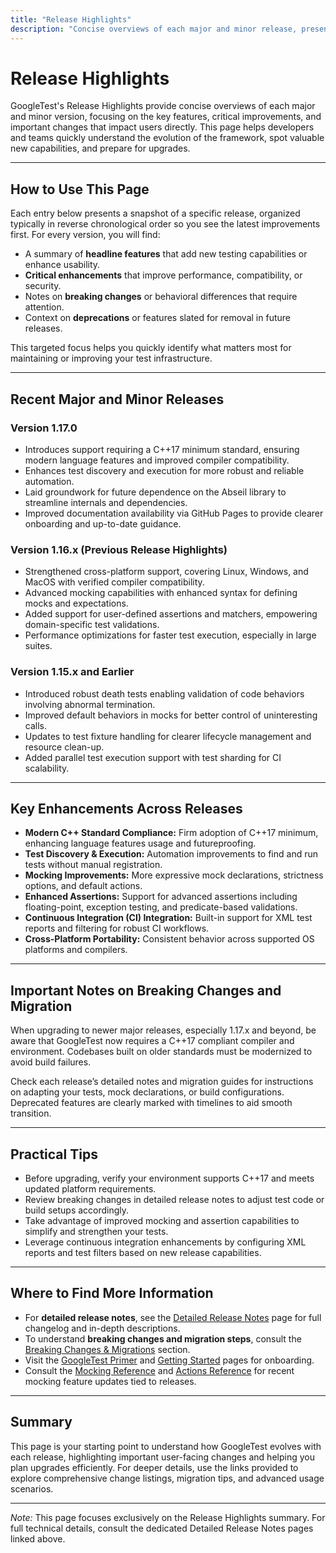 ```yaml
---
title: "Release Highlights"
description: "Concise overviews of each major and minor release, presenting headline features, critical enhancements, and other user-facing changes. Ideal for users looking to get a quick sense of new capabilities, platform updates, or strategic direction for the product."
---
```


# Release Highlights

GoogleTest's Release Highlights provide concise overviews of each major and minor version, focusing on the key features, critical improvements, and important changes that impact users directly. This page helps developers and teams quickly understand the evolution of the framework, spot valuable new capabilities, and prepare for upgrades.

---

## How to Use This Page

Each entry below presents a snapshot of a specific release, organized typically in reverse chronological order so you see the latest improvements first. For every version, you will find:

- A summary of **headline features** that add new testing capabilities or enhance usability.
- **Critical enhancements** that improve performance, compatibility, or security.
- Notes on **breaking changes** or behavioral differences that require attention.
- Context on **deprecations** or features slated for removal in future releases.

This targeted focus helps you quickly identify what matters most for maintaining or improving your test infrastructure.

---

## Recent Major and Minor Releases

### Version 1.17.0
- Introduces support requiring a C++17 minimum standard, ensuring modern language features and improved compiler compatibility.
- Enhances test discovery and execution for more robust and reliable automation.
- Laid groundwork for future dependence on the Abseil library to streamline internals and dependencies.
- Improved documentation availability via GitHub Pages to provide clearer onboarding and up-to-date guidance.

### Version 1.16.x (Previous Release Highlights)
- Strengthened cross-platform support, covering Linux, Windows, and MacOS with verified compiler compatibility.
- Advanced mocking capabilities with enhanced syntax for defining mocks and expectations.
- Added support for user-defined assertions and matchers, empowering domain-specific test validations.
- Performance optimizations for faster test execution, especially in large suites.

### Version 1.15.x and Earlier
- Introduced robust death tests enabling validation of code behaviors involving abnormal termination.
- Improved default behaviors in mocks for better control of uninteresting calls.
- Updates to test fixture handling for clearer lifecycle management and resource clean-up.
- Added parallel test execution support with test sharding for CI scalability.

---

## Key Enhancements Across Releases

- **Modern C++ Standard Compliance:** Firm adoption of C++17 minimum, enhancing language features usage and futureproofing.
- **Test Discovery & Execution:** Automation improvements to find and run tests without manual registration.
- **Mocking Improvements:** More expressive mock declarations, strictness options, and default actions.
- **Enhanced Assertions:** Support for advanced assertions including floating-point, exception testing, and predicate-based validations.
- **Continuous Integration (CI) Integration:** Built-in support for XML test reports and filtering for robust CI workflows.
- **Cross-Platform Portability:** Consistent behavior across supported OS platforms and compilers.

---

## Important Notes on Breaking Changes and Migration

When upgrading to newer major releases, especially 1.17.x and beyond, be aware that GoogleTest now requires a C++17 compliant compiler and environment. Codebases built on older standards must be modernized to avoid build failures.

Check each release’s detailed notes and migration guides for instructions on adapting your tests, mock declarations, or build configurations. Deprecated features are clearly marked with timelines to aid smooth transition.

---

## Practical Tips

- Before upgrading, verify your environment supports C++17 and meets updated platform requirements.
- Review breaking changes in detailed release notes to adjust test code or build setups accordingly.
- Take advantage of improved mocking and assertion capabilities to simplify and strengthen your tests.
- Leverage continuous integration enhancements by configuring XML reports and test filters based on new release capabilities.

---

## Where to Find More Information

- For **detailed release notes**, see the [Detailed Release Notes](../detailed-release-notes) page for full changelog and in-depth descriptions.
- To understand **breaking changes and migration steps**, consult the [Breaking Changes & Migrations](../breaking-changes-migrations) section.
- Visit the [GoogleTest Primer](https://google.github.io/googletest/primer.html) and [Getting Started](../../getting-started/configuration-and-first-test/writing-your-first-unit-test) pages for onboarding.
- Consult the [Mocking Reference](../../api-reference/matcher-action-references/matchers-reference) and [Actions Reference](../../api-reference/matcher-action-references/actions-reference) for recent mocking feature updates tied to releases.

---

## Summary
This page is your starting point to understand how GoogleTest evolves with each release, highlighting important user-facing changes and helping you plan upgrades efficiently. For deeper details, use the links provided to explore comprehensive change listings, migration tips, and advanced usage scenarios.

---

*Note:* This page focuses exclusively on the Release Highlights summary. For full technical details, consult the dedicated Detailed Release Notes pages linked above.
